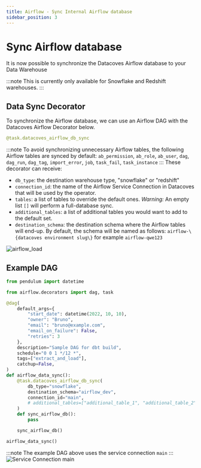 ```yaml
---
title: Airflow - Sync Internal Airflow database
sidebar_position: 3
---
```


# Sync Airflow database

It is now possible to synchronize the Datacoves Airflow database to your Data Warehouse

:::note
This is currently only available for Snowflake and Redshift warehouses.
:::
## Data Sync Decorator

To synchronize the Airflow database, we can use an Airflow DAG with the Datacoves Airflow Decorator below.

```python
@task.datacoves_airflow_db_sync
``` 

:::note
To avoid synchronizing unnecessary Airflow tables, the following Airflow tables are synced by default: `ab_permission`, `ab_role`, `ab_user`, `dag`, `dag_run`, `dag_tag`, `import_error`, `job`, `task_fail`, `task_instance`
:::
These decorator can receive:

- `db_type`: the destination warehouse type, "snowflake" or "redshift"
- `connection_id`: the name of the Airflow Service Connection in Datacoves that will be used by the operator. 
- `tables`: a list of tables to override the default ones. _Warning:_ An empty list `[]` will perform a full-database sync.
- `additional_tables`: a list of additional tables you would want to add to the default set.
- `destination_schema`: the destination schema where the Airflow tables will end-up. By default, the schema will be named as follows: `airflow-\{datacoves environment slug\}` for example `airflow-qwe123`

![airflow_load](assets/service_connection_airflow_raw.png)
## Example DAG

```python
from pendulum import datetime

from airflow.decorators import dag, task

@dag(
    default_args={
        "start_date": datetime(2022, 10, 10),
        "owner": "Bruno",
        "email": "bruno@example.com",
        "email_on_failure": False,
        "retries": 3
    },
    description="Sample DAG for dbt build",
    schedule="0 0 1 */12 *",
    tags=["extract_and_load"],
    catchup=False,
)
def airflow_data_sync():
    @task.datacoves_airflow_db_sync(
        db_type="snowflake",
        destination_schema="airflow_dev",
        connection_id="main",
        # additional_tables=["additional_table_1", "additional_table_2"],
    )
    def sync_airflow_db():
        pass

    sync_airflow_db()

airflow_data_sync()
```

:::note
The example DAG above uses the service connection `main`
:::
![Service Connection main](assets/service_connections_main.png)
